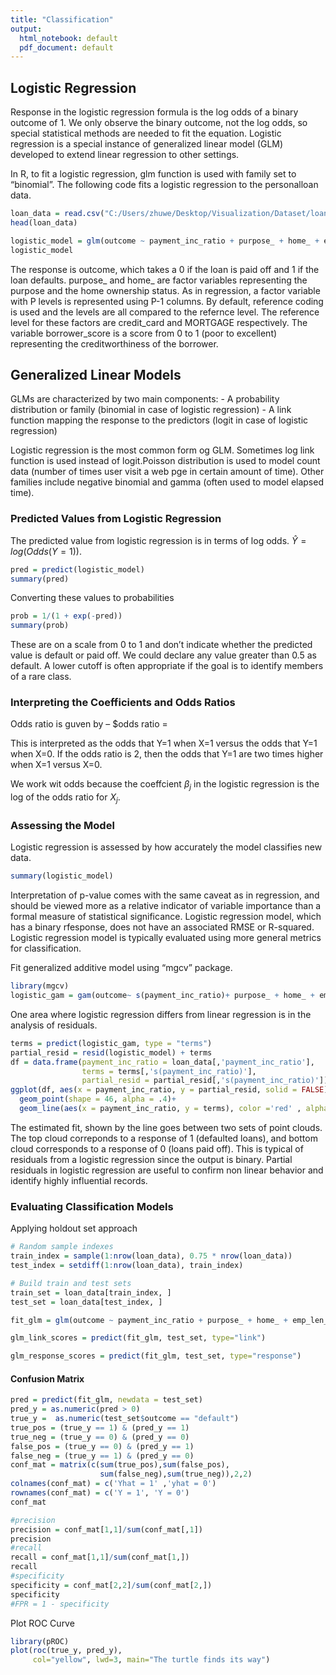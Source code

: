---
title: "Classification"
output:
  html_notebook: default
  pdf_document: default
---

## Logistic Regression 
Response in the logistic regression formula is the log odds of a binary outcome of 1. We only observe the binary outcome, not the log odds, so special statistical methods are needed to fit the equation. Logistic regression is a special instance of generalized linear model (GLM) developed to extend linear regression to other settings.

In R, to fit a logistic regression, glm function is used with family set to "binomial". The following code fits a logistic regression to the personalloan data.
```{r}
loan_data = read.csv("C:/Users/zhuwe/Desktop/Visualization/Dataset/loan_data.csv", header=TRUE)
head(loan_data)

```

```{r}
logistic_model = glm(outcome ~ payment_inc_ratio + purpose_ + home_ + emp_len_ + borrower_score, data = loan_data, family = 'binomial' )
logistic_model
```

The response is outcome, which takes a 0 if the loan is paid off and 1 if the loan defaults. purpose_ and home_ are factor variables representing the purpose and the home ownership status. As in regression, a factor variable with P levels is represented using P-1 columns. By default, reference coding is used and the levels are all compared to the refernce level. The reference level for these factors are credit_card and MORTGAGE respectively. The variable borrower_score is a score from  0 to 1 (poor to excellent) representing the creditworthiness of the borrower.

## Generalized Linear Models
GLMs are characterized by two main components:
- A probability distribution or family (binomial in case of logistic regression)
- A link function mapping the response to the predictors (logit in case of logistic regression)

Logistic regression is the most common form og GLM. Sometimes log link function is used instead of logit.Poisson distribution is used to model count data (number of times user visit a web pge in certain amount of time). Other families include negative binomial and gamma (often used to model elapsed time).


### Predicted Values from Logistic Regression
The predicted value from logistic regression is in terms of log odds. $\hat Y = log(Odds(Y=1))$. 
```{r}
pred = predict(logistic_model)
summary(pred)
```
Converting these values to probabilities
```{r}
prob = 1/(1 + exp(-pred))
summary(prob)
```


These are on a scale from 0 to 1 and don't indicate whether the predicted value is default or paid off. We could declare any value greater than 0.5 as default. A lower cutoff is often appropriate if the goal is to identify members of a rare class.

### Interpreting the Coefficients and Odds Ratios

Odds ratio is guven by --
$odds ratio = \frac{Odds(Y=1|X=1)}{Odds(Y=1|X=0)}

This is interpreted as the odds that Y=1 when X=1 versus the odds that Y=1 when X=0. If the odds ratio is 2, then the odds that Y=1 are two times higher when X=1 versus X=0.

We work wit odds because the coeffcient $\beta_j$ in the logistic regression is the log of the odds ratio for $X_j$.


### Assessing the Model

Logistic regression is assessed by how accurately the model classifies new data. 
```{r}
summary(logistic_model)
```
Interpretation of p-value comes with the same caveat as in regression, and should be viewed more as a relative indicator of variable importance than a formal measure of statistical significance. Logistic regression model, which has a binary rfesponse, does not have an associated RMSE or R-squared. Logistic regression model is typically evaluated using more general metrics for classification.

Fit generalized additive model using "mgcv" package.
```{r}
library(mgcv)
logistic_gam = gam(outcome~ s(payment_inc_ratio)+ purpose_ + home_ + emp_len_ + s(borrower_score), data = loan_data, family = "binomial")
```
One area where logistic regression differs from linear regression is in the analysis of residuals.
```{r}
terms = predict(logistic_gam, type = "terms")
partial_resid = resid(logistic_model) + terms
df = data.frame(payment_inc_ratio = loan_data[,'payment_inc_ratio'],
                terms = terms[,'s(payment_inc_ratio)'],
                partial_resid = partial_resid[,'s(payment_inc_ratio)'])
ggplot(df, aes(x = payment_inc_ratio, y = partial_resid, solid = FALSE)) +
  geom_point(shape = 46, alpha = .4)+
  geom_line(aes(x = payment_inc_ratio, y = terms), color ='red' , alpha = 0.5, size = 1.5) + labs(y = "Partial residual")
```
The estimated fit, shown by the line goes between two sets of point clouds. The top cloud correponds to a response of 1 (defaulted loans), and bottom cloud corresponds to a response of 0 (loans paid off). This is typical of residuals from a logistic regression since the output is binary. Partial residuals in logistic regression are useful to confirm non linear behavior and identify highly influential records.

### Evaluating Classification Models
Applying holdout set approach
```{r}
# Random sample indexes
train_index = sample(1:nrow(loan_data), 0.75 * nrow(loan_data))
test_index = setdiff(1:nrow(loan_data), train_index)

# Build train and test sets
train_set = loan_data[train_index, ]
test_set = loan_data[test_index, ]

fit_glm = glm(outcome ~ payment_inc_ratio + purpose_ + home_ + emp_len_ + borrower_score, data = loan_data, family=binomial(link="logit"))

glm_link_scores = predict(fit_glm, test_set, type="link")

glm_response_scores = predict(fit_glm, test_set, type="response")

```

#### Confusion Matrix
```{r}
pred = predict(fit_glm, newdata = test_set)
pred_y = as.numeric(pred > 0)
true_y =  as.numeric(test_set$outcome == "default")
true_pos = (true_y == 1) & (pred_y == 1)
true_neg = (true_y == 0) & (pred_y == 0)
false_pos = (true_y == 0) & (pred_y == 1)
false_neg = (true_y == 1) & (pred_y == 0)
conf_mat = matrix(c(sum(true_pos),sum(false_pos),
                    sum(false_neg),sum(true_neg)),2,2)
colnames(conf_mat) = c('Yhat = 1' ,'yhat = 0')
rownames(conf_mat) = c('Y = 1', 'Y = 0')
conf_mat
```
```{r}
#precision 
precision = conf_mat[1,1]/sum(conf_mat[,1])
precision
#recall
recall = conf_mat[1,1]/sum(conf_mat[1,])
recall
#specificity
specificity = conf_mat[2,2]/sum(conf_mat[2,])
specificity
#FPR = 1 - specificity
```

Plot ROC Curve
```{r}
library(pROC)
plot(roc(true_y, pred_y),
     col="yellow", lwd=3, main="The turtle finds its way")
```




